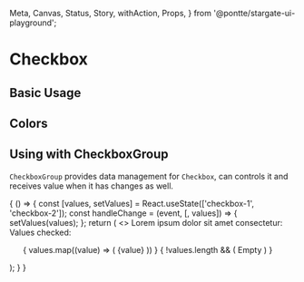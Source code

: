   Meta,
  Canvas,
  Status,
  Story,
  withAction,
  Props,
} from '@pontte/stargate-ui-playground';



<Meta title="Core/Form Elements/Checkbox" component={Checkbox} />

# Checkbox

<Status type="stable" />

## Basic Usage

<Canvas>
  <Story name="Basic Usage" parameters={{
    jest: ['Checkbox.spec.jsx'],
  }}>
    <Checkbox
      label="Unchecked"
      value="checkbox-1"
      name="checkbox-basic-usage"
    />
    <Checkbox
      label="Checked"
      value="checkbox-2"
      name="checkbox-basic-usage"
      checked
    />
    <Checkbox
      label="Disabled"
      value="checkbox-3"
      disabled
      checked
    />
    <Checkbox
      label="Readonly"
      value="checkbox-4"
      name="checkbox-basic-usage"
      readOnly
      checked
    />
  </Story>
</Canvas>

<Props component={Checkbox} />

<Props component={CheckboxGroup} />

## Colors

<Canvas>
  <Story name="Colors">
    <Checkbox
      label="Success color"
      color="success"
      checked
    />
    <Checkbox
      label="Warning color"
      color="warning"
      checked
    />
    <Checkbox
      label="Error color"
      color="error"
      checked
    />
  </Story>
</Canvas>

## Using with CheckboxGroup

`CheckboxGroup` provides data management for `Checkbox`, can controls it and receives value when it has changes as well.

<Canvas>
  <Story name="Using with CheckboxGroup">
    {
      () => {
        const [values, setValues] = React.useState(['checkbox-1', 'checkbox-2']);
        const handleChange = (event, [, values]) => {
          setValues(values);
        };
        return (
          <>
            <Label>Lorem ipsum dolor sit amet consectetur:</Label>
            <CheckboxGroup
              control="checkbox-1"
              name="checkbox-group-2"
              value={values}
              onChange={handleChange}
            >
              <Checkbox
                label="Checkbox 1"
                value="checkbox-1"
                controller="checkbox-group-2"
              />
              <Checkbox
                label="Checkbox 2"
                value="checkbox-2"
                controller="checkbox-group-2"
              />
              <Checkbox
                label="Checkbox 3"
                value="checkbox-3"
                controller="checkbox-group-2"
              />
            </CheckboxGroup>
            <Typography>
              Values checked:
            </Typography>
            <ul>
              {
                values.map((value) => (
                  <Typography element="li">
                    {value}
                  </Typography>
                ))
              }
              {
                !values.length && (
                  <Typography element="li">
                    Empty
                  </Typography>
                )
              }
            </ul>
          </>
        );
      }
    }
  </Story>
</Canvas>
